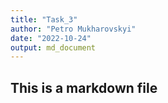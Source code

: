 ```yaml
---
title: "Task_3"
author: "Petro Mukharovskyi"
date: "2022-10-24"
output: md_document
---
```


## This is a markdown file